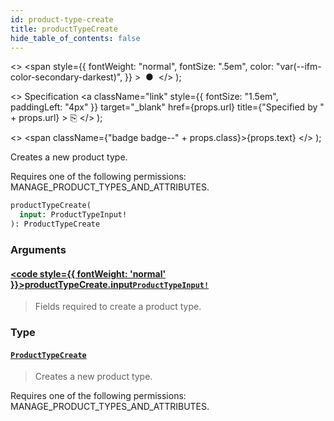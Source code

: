 ```yaml
---
id: product-type-create
title: productTypeCreate
hide_table_of_contents: false
---
```


  <>
    <span
      style={{
        fontWeight: "normal",
        fontSize: ".5em",
        color: "var(--ifm-color-secondary-darkest)",
      }}
    >
      &nbsp;●&nbsp;
    </span>
  </>
);

  <>
    Specification
    <a
      className="link"
      style={{ fontSize: "1.5em", paddingLeft: "4px" }}
      target="\_blank"
      href={props.url}
      title={"Specified by " + props.url}
    >
      ⎘
    </a>
  </>
);

  <>
    <span className={"badge badge--" + props.class}>{props.text}</span>
  </>
);

Creates a new product type.

Requires one of the following permissions: MANAGE_PRODUCT_TYPES_AND_ATTRIBUTES.

```graphql
productTypeCreate(
  input: ProductTypeInput!
): ProductTypeCreate
```

### Arguments

#### [<code style={{ fontWeight: 'normal' }}>productTypeCreate.<b>input</b></code>](#)<Bullet />[`ProductTypeInput!`](../../../storefront/products/inputs/product-type-input) <Badge class="secondary" text="non-null"/> <Badge class="secondary" text="input"/>

> Fields required to create a product type.

### Type

#### [`ProductTypeCreate`](../../../storefront/products/objects/product-type-create) <Badge class="secondary" text="object"/>

> Creates a new product type.

Requires one of the following permissions: MANAGE_PRODUCT_TYPES_AND_ATTRIBUTES.

>
